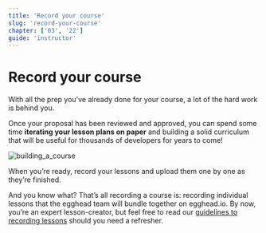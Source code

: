 ```yaml
---
title: 'Record your course'
slug: 'record-your-course'
chapter: ['03', '22']
guide: 'instructor'
---
```


# Record your course

With all the prep you've already done for your course, a lot of the hard work is behind you.

Once your proposal has been reviewed and approved, you can spend some time **iterating your lesson plans on paper** and building a solid curriculum that will be useful for thousands of developers for years to come!

![building_a_course](https://cl.ly/b27d6819bf60/ch3_s5_buildingcourse.png)

When you’re ready, record your lessons and upload them one by one as they’re finished.

And you know what? That’s all recording a course is: recording individual lessons that the egghead team will bundle together on egghead.io. By now, you’re an expert lesson-creator, but feel free to read our [guidelines to recording lessons](/record-your-lesson) should you need a refresher.
